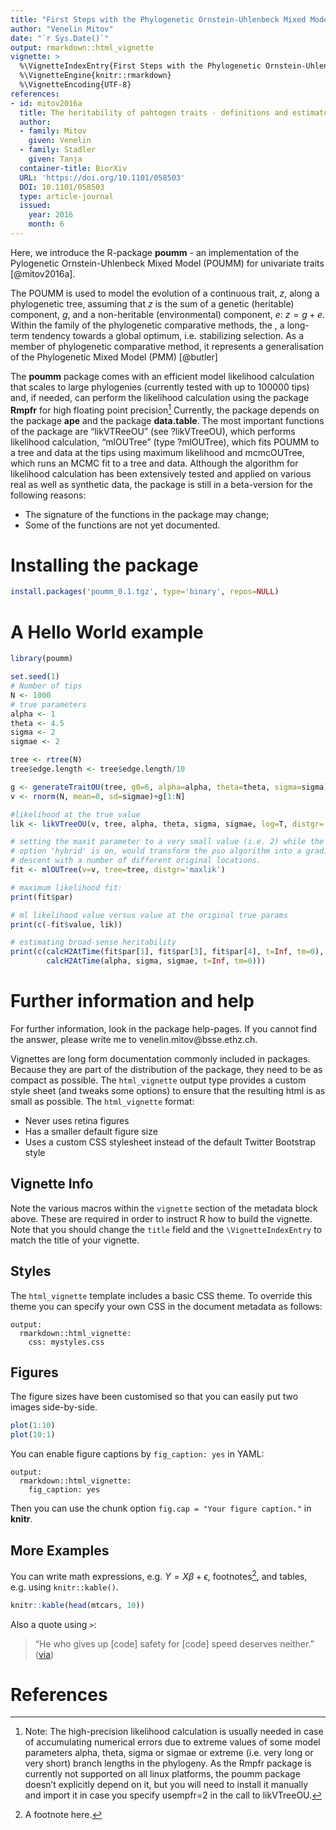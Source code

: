```yaml
---
title: "First Steps with the Phylogenetic Ornstein-Uhlenbeck Mixed Model"
author: "Venelin Mitov"
date: "`r Sys.Date()`"
output: rmarkdown::html_vignette
vignette: >
  %\VignetteIndexEntry{First Steps with the Phylogenetic Ornstein-Uhlenbeck Mixed Model}
  %\VignetteEngine{knitr::rmarkdown}
  %\VignetteEncoding{UTF-8}
references:
- id: mitov2016a
  title: The heritability of pahtogen traits - definitions and estimators
  author:
  - family: Mitov
    given: Venelin
  - family: Stadler
    given: Tanja
  container-title: BiorXiv
  URL: 'https://doi.org/10.1101/058503'
  DOI: 10.1101/058503
  type: article-journal
  issued:
    year: 2016
    month: 6
---
```


Here, we introduce the R-package **poumm** - an implementation of the Pylogenetic Ornstein-Uhlenbeck Mixed Model (POUMM) for univariate traits [@mitov2016a]. 

The POUMM is used to model the evolution of a continuous trait, $z$, along a phylogenetic tree, assuming that $z$ is the sum of a genetic (heritable) component, $g$, and a non-heritable (environmental) component, $e$: $z = g + e$. Within the family of the phylogenetic comparative methods, the , a long-term tendency towards a global optimum, i.e. stabilizing selection. As a member of phylogenetic comparative method, it represents a generalisation of the Phylogenetic Mixed Model (PMM) [@butler]

The **poumm** package comes with an efficient model likelihood calculation that scales to large phylogenies (currently tested with up to 100000 tips) and, if needed, can perform the likelihood calculation using the package **Rmpfr** for high floating point precision^[Note: The high-precision likelihood calculation is usually needed in case of accumulating numerical errors due to extreme values of some model parameters alpha, theta, sigma or sigmae or extreme (i.e. very long or very short) branch lengths in the phylogeny. As the Rmpfr package is currently not supported on all linux platforms, the poumm package doesn't explicitly depend on it, but you will need to install it manually and import it in case you specify usempfr=2 in the call to likVTreeOU.] 
Currently, the package depends on the package **ape** and the package **data.table**. The most important functions of the package are "likVTReeOU" (see ?likVTreeOU), which performs likelihood calculation, "mlOUTree" (type ?mlOUTree), which fits POUMM to a tree and data at the tips using maximum likelihood and mcmcOUTree, which runs an MCMC fit to a tree and data. Although the algorithm for likelihood calculation has been extensively tested and applied on various real as well as synthetic data, the package is still in a beta-version for the following reasons:

* The signature of the functions in the package may change;
* Some of the functions are not yet documented. 



# Installing the package
```r
install.packages('poumm_0.1.tgz', type='binary', repos=NULL)
```

# A Hello World example

```r
library(poumm)

set.seed(1)
# Number of tips
N <- 1000
# true parameters
alpha <- 1
theta <- 4.5
sigma <- 2
sigmae <- 2

tree <- rtree(N)
tree$edge.length <- tree$edge.length/10

g <- generateTraitOU(tree, g0=6, alpha=alpha, theta=theta, sigma=sigma)
v <- rnorm(N, mean=0, sd=sigmae)+g[1:N]

#likelihood at the true value
lik <- likVTreeOU(v, tree, alpha, theta, sigma, sigmae, log=T, distgr='maxlik')

# setting the maxit parameter to a very small value (i.e. 2) while the 
# option 'hybrid' is on, would transform the pso algorithm into a gradient
# descent with a number of different original locations. 
fit <- mlOUTree(v=v, tree=tree, distgr='maxlik')

# maximum likelihood fit:
print(fit$par)

# ml likelihood value versus value at the original true params
print(c(-fit$value, lik))

# estimating broad-sense heritability
print(c(calcH2AtTime(fit$par[1], fit$par[3], fit$par[4], t=Inf, tm=0), 
        calcH2AtTime(alpha, sigma, sigmae, t=Inf, tm=0)))
```


# Further information and help
For further information, look in the package help-pages. If you cannot find the answer, please write me to venelin.mitov@bsse.ethz.ch. 




Vignettes are long form documentation commonly included in packages. Because they are part of the distribution of the package, they need to be as compact as possible. The `html_vignette` output type provides a custom style sheet (and tweaks some options) to ensure that the resulting html is as small as possible. The `html_vignette` format:

- Never uses retina figures
- Has a smaller default figure size
- Uses a custom CSS stylesheet instead of the default Twitter Bootstrap style

## Vignette Info

Note the various macros within the `vignette` section of the metadata block above. These are required in order to instruct R how to build the vignette. Note that you should change the `title` field and the `\VignetteIndexEntry` to match the title of your vignette.

## Styles

The `html_vignette` template includes a basic CSS theme. To override this theme you can specify your own CSS in the document metadata as follows:

    output: 
      rmarkdown::html_vignette:
        css: mystyles.css

## Figures

The figure sizes have been customised so that you can easily put two images side-by-side. 

```r
plot(1:10)
plot(10:1)
```

You can enable figure captions by `fig_caption: yes` in YAML:

    output:
      rmarkdown::html_vignette:
        fig_caption: yes

Then you can use the chunk option `fig.cap = "Your figure caption."` in **knitr**.

## More Examples

You can write math expressions, e.g. $Y = X\beta + \epsilon$, footnotes^[A footnote here.], and tables, e.g. using `knitr::kable()`.

```r
knitr::kable(head(mtcars, 10))
```

Also a quote using `>`:

> "He who gives up [code] safety for [code] speed deserves neither."
([via](https://twitter.com/hadleywickham/status/504368538874703872))

# References
